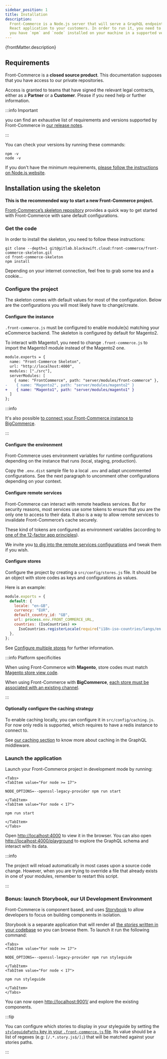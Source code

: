 ```yaml
---
sidebar_position: 1
title: Installation
description:
  Front-Commerce is a Node.js server that will serve a GraphQL endpoint and a
  React application to your customers. In order to run it, you need to make sure
  you have `npm` and `node` installed on your machine in a supported version.
---
```


<p>{frontMatter.description}</p>


## Requirements

Front-Commerce is a **closed source product**. This documentation supposes that
you have access to our private repositories.

Access is granted to teams that have signed the relevant legal contracts, either
as a **Partner** or a **Customer**. Please <ContactLink /> if you need help or
further information.

:::info Important

you can find an exhaustive list of requirements and versions supported by
Front-Commerce in [our release notes](/docs/2.x/appendices/release-notes).

:::

You can check your versions by running these commands:

```shell
npm -v
node -v
```

If you don't have the minimum requirements,
[please follow the instructions on Node.js website](https://nodejs.org/).

## Installation using the skeleton

**This is the recommended way to start a new Front-Commerce project.**

[Front-Commerce’s skeleton repository](https://gitlab.blackswift.cloud/front-commerce/front-commerce-skeleton)
provides a quick way to get started with Front-Commerce with sane default
configurations.

### Get the code

In order to install the skeleton, you need to follow these instructions:

```shell
git clone --depth=1 git@gitlab.blackswift.cloud:front-commerce/front-commerce-skeleton.git
cd front-commerce-skeleton
npm install
```

Depending on your internet connection, feel free to grab some tea and a cookie…

### Configure the project

The skeleton comes with default values for most of the configuration. Below are
the configurations you will most likely have to change/create.

#### Configure the instance

`.front-commerce.js` must be configured to
enable module(s) matching your eCommerce backend. The skeleton is configured by
default for Magento2.

To interact with Magento1, you need to change `.front-commerce.js` to import
the Magento1 module instead of the Magento2 one.

```diff
module.exports = {
  name: "Front-Commerce Skeleton",
  url: "http://localhost:4000",
  modules: ["./src"],
  serverModules: [
    { name: "FrontCommerce", path: "server/modules/front-commerce" },
-    { name: "Magento2", path: "server/modules/magento2" }
+    { name: "Magento1", path: "server/modules/magento1" }
  ]
};
```

:::info

It's also possible [to connect your Front-Commerce instance to BigCommerce](/docs/2.x/bigcommerce/installation).

:::

#### Configure the environment

Front-Commerce uses environment variables for runtime configurations depending
on the instance that runs (local, staging, production).

Copy the `.env.dist` sample file to a local `.env` and adapt uncommented
configurations. See the next paragraph to uncomment other configurations
depending on your context.

#### Configure remote services

Front-Commerce can interact with remote headless services. But for security
reasons, most services use some tokens to ensure that you are the only one to
access to their data. It also is a way to allow remote services to invalidate
Front-Commerce’s cache securely.

These kind of tokens are configured as environment variables (according to
[one of the 12-factor app principles](https://12factor.net/config)).

We invite you [to dig into the remote services
configurations](/docs/2.x/reference/environment-variables#remote-services-configuration)
and tweak them if you wish.

#### Configure stores

Configure the project by creating a `src/config/stores.js` file. It should be an
object with store codes as keys and configurations as values.

Here is an example:

```js
module.exports = {
  default: {
    locale: "en-GB",
    currency: "EUR",
    default_country_id: "GB",
    url: process.env.FRONT_COMMERCE_URL,
    countries: (IsoCountries) =>
      IsoCountries.registerLocale(require("i18n-iso-countries/langs/en.json")),
  },
};
```

See [Configure multiple stores](/docs/2.x/advanced/production-ready/multistore)
for further information.

:::info Platform specificities

<Tabs>
<TabItem value="Magento">

When using Front-Commerce with **Magento**, store codes must match
[Magento store view code](https://docs.magento.com/m2/ee/user_guide/stores/stores-all-create-view.html).

</TabItem>
<TabItem value="BigCommerce">

When using Front-Commerce with **BigCommerce**,
[each store must be associated with an existing channel](/docs/2.x/bigcommerce/installation#associate-each-store-with-a-channel).

</TabItem>
</Tabs>

:::

#### Optionally configure the caching strategy

To enable caching locally, you can configure it in `src/config/caching.js`. For
now only redis is supported, which requires to have a redis instance to connect
to.

See
[our caching section](/docs/2.x/advanced/graphql/dataloaders-and-cache-invalidation)
to know more about caching in the GraphQL middleware.

### Launch the application

Launch your Front-Commerce project in development mode by running:

```mdx-code-block
<Tabs>
<TabItem value="For node >= 17">
```

```shell
NODE_OPTIONS=--openssl-legacy-provider npm run start
```

```mdx-code-block
</TabItem>
<TabItem value="For node < 17">
```

```shell
npm run start
```

```mdx-code-block
</TabItem>
</Tabs>
```

Open [http://localhost:4000](http://localhost:4000) to view it in the browser.
You can also open
[http://localhost:4000/playground](http://localhost:4000/playground) to explore
the GraphQL schema and interact with its data.

:::info

The project will reload automatically in most cases upon a source code change.
However, when you are trying to override a file that already exists in one of
your modules, remember to restart this script.

:::

### Bonus: launch Storybook, our UI Development Environment

Front-Commerce is component based, and uses
[Storybook](https://storybook.js.org/) to allow developers to focus on building
components in isolation.

Storybook is a separate application that will render all
[the _stories_ written in your codebase](https://storybook.js.org/basics/writing-stories/)
so you can browse them. To launch it run the following command:

```mdx-code-block
<Tabs>
<TabItem value="For node >= 17">
```

```shell
NODE_OPTIONS=--openssl-legacy-provider npm run styleguide
```

```mdx-code-block
</TabItem>
<TabItem value="For node < 17">
```

```shell
npm run styleguide
```

```mdx-code-block
</TabItem>
</Tabs>
```

You can now open [http://localhost:9001/](http://localhost:9001/) and explore
the existing components.

:::tip

You can configure which stories to display in your styleguide by setting the
[`styleguidePaths` key in your `.front-commerce.js` file](/docs/2.x/reference/front-commerce-js#styleguidepaths).
Its value should be a list of regexes (e.g: `[/.*.story.js$/];`) that will be
matched against your stories paths.

:::
